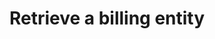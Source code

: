 ---
title: "Retrieve a billing entity"
openapi: "GET /billing_entities/{code}"
authMethod: "bearer"
---